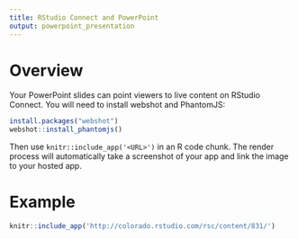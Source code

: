 ```yaml
---
title: RStudio Connect and PowerPoint
output: powerpoint_presentation
---
```


# Overview

Your PowerPoint slides can point viewers to live content on RStudio Connect. You will need to install webshot and PhantomJS:

```r
install.packages("webshot")
webshot::install_phantomjs()
```

Then use `knitr::include_app('<URL>')` in an R code chunk. The render process will automatically take a screenshot of your app and link the image to your hosted app.

# Example

```r
knitr::include_app('http://colorado.rstudio.com/rsc/content/831/')
```




